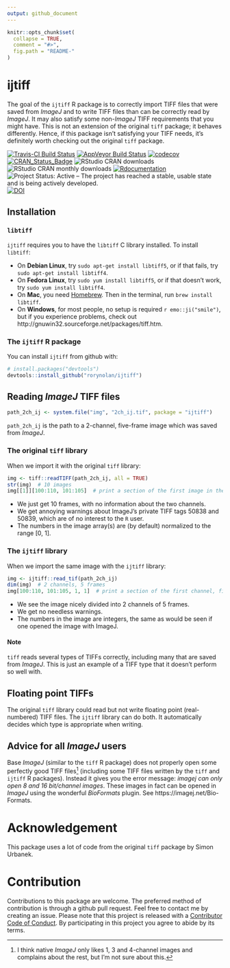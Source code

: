 ```yaml
---
output: github_document
---
```


<!-- README.md is generated from README.Rmd. Please edit that file -->

```r
knitr::opts_chunk$set(
  collapse = TRUE,
  comment = "#>",
  fig.path = "README-"
)
```

# ijtiff

The goal of the `ijtiff` R package is to correctly import TIFF files that were saved from _ImageJ_ and to write TIFF files than can be correctly read by _ImageJ_. It may also satisfy some non-_ImageJ_ TIFF requirements that you might have. This is not an extension of the original `tiff` package; it behaves differently. Hence, if this package isn't satisfying your TIFF needs, it's definitely worth checking out the original `tiff` package.

[![Travis-CI Build Status](https://travis-ci.org/rorynolan/ijtiff.svg?branch=master)](https://travis-ci.org/rorynolan/ijtiff)
[![AppVeyor Build Status](https://ci.appveyor.com/api/projects/status/github/rorynolan/ijtiff?branch=for_appveyor&svg=true)](https://ci.appveyor.com/project/rorynolan/ijtiff)
[![codecov](https://codecov.io/gh/rorynolan/ijtiff/branch/master/graph/badge.svg)](https://codecov.io/gh/rorynolan/ijtiff)
[![CRAN_Status_Badge](http://www.r-pkg.org/badges/version/ijtiff)](https://cran.r-project.org/package=ijtiff)
![RStudio CRAN downloads](http://cranlogs.r-pkg.org/badges/grand-total/ijtiff)
![RStudio CRAN monthly downloads](http://cranlogs.r-pkg.org/badges/ijtiff)
[![Rdocumentation](http://www.rdocumentation.org/badges/version/ijtiff)](http://www.rdocumentation.org/packages/ijtiff)
![Project Status: Active – The project has reached a stable, usable state and is being actively developed.](http://www.repostatus.org/badges/latest/active.svg)
[![DOI](https://zenodo.org/badge/111798542.svg)](https://zenodo.org/badge/latestdoi/111798542)


## Installation

### `libtiff`

`ijtiff` requires you to have the `libtiff` C library installed. To install `libtiff`:

* On __Debian Linux__, try `sudo apt-get install libtiff5`, or if that fails, try `sudo apt-get install libtiff4`.
* On __Fedora Linux__, try `sudo yum install libtiff5`, or if that doesn't work, try `sudo yum install libtiff4`.
* On __Mac__, you need [Homebrew](https://brew.sh/). Then in the terminal, run `brew install libtiff`.
* On __Windows__, for most people, no setup is required `r emo::ji("smile")`, but if you experience problems, check out http://gnuwin32.sourceforge.net/packages/tiff.htm.

### The `ijtiff` R package

You can install `ijtiff` from github with:
```r
# install.packages("devtools")
devtools::install_github("rorynolan/ijtiff")
```

## Reading _ImageJ_ TIFF files

```r
path_2ch_ij <- system.file("img", "2ch_ij.tif", package = "ijtiff")
```
`path_2ch_ij` is the path to a 2-channel, five-frame image which was saved from _ImageJ_. 

### The original `tiff` library

When we import it with the original `tiff` library:
```r
img <- tiff::readTIFF(path_2ch_ij, all = TRUE)
str(img)  # 10 images
img[[1]][100:110, 101:105]  # print a section of the first image in the series
```

* We just get 10 frames, with no information about the two channels.
* We get annoying warnings about ImageJ's private TIFF tags 50838 and 50839, which are of no interest to the `R` user. 
* The numbers in the image array(s) are (by default) normalized to the range [0, 1].

### The `ijtiff` library

When we import the same image with the `ijtiff` library:
```r
img <- ijtiff::read_tif(path_2ch_ij)
dim(img)  # 2 channels, 5 frames
img[100:110, 101:105, 1, 1]  # print a section of the first channel, first frame
```

* We see the image nicely divided into 2 channels of 5 frames.
* We get no needless warnings.
* The numbers in the image are integers, the same as would be seen if one opened the image with ImageJ.

#### Note
`tiff` reads several types of TIFFs correctly, including many that are saved from _ImageJ_. This is just an example of a TIFF type that it doesn't perform so well with.

## Floating point TIFFs
The original `tiff` library could read but not write floating point (real-numbered) TIFF files. The `ijtiff` library can do both. It automatically decides which type is appropriate when writing.

## Advice for all _ImageJ_ users
Base _ImageJ_ (similar to the `tiff` R package) does not properly open some perfectly good TIFF files^[I think native _ImageJ_ only likes 1, 3 and 4-channel images and complains about the rest, but I'm not sure about this.] (including some TIFF files written by the `tiff` and `ijtiff` R packages).  Instead it gives you the error message: _imagej can only open 8 and 16 bit/channel images_. These images in fact can be opened in _ImageJ_ using the wonderful _BioFormats_ plugin. See https://imagej.net/Bio-Formats.

# Acknowledgement
This package uses a lot of code from the original `tiff` package by Simon Urbanek.

# Contribution
Contributions to this package are welcome. The preferred method of contribution is through a github pull request. Feel free to contact me by creating an issue. Please note that this project is released with a [Contributor Code of Conduct](CONDUCT.md). By participating in this project you agree to abide by its terms.